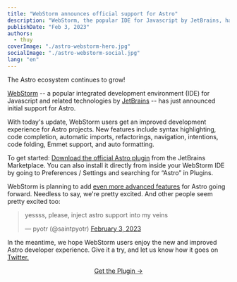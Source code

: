 ```yaml
---
title: "WebStorm announces official support for Astro"
description: "WebStorm, the popular IDE for Javascript by JetBrains, has announced initial support for Astro. Features include syntax highlighting, code completion, refactorings, navigation, intentions, code folding, Emmet support, and correct formatting."
publishDate: "Feb 3, 2023"
authors:
  - thuy
coverImage: "./astro-webstorm-hero.jpg"
socialImage: "./astro-webstorm-social.jpg"
lang: "en"
---
```


The Astro ecosystem continues to grow!

[WebStorm](https://www.jetbrains.com/webstorm/) -- a popular integrated development environment (IDE) for Javascript and related technologies by [JetBrains](https://twitter.com/JetBrains) -- has just announced initial support for Astro.

With today's update, WebStorm users get an improved development experience for Astro projects. New features include syntax highlighting, code completion, automatic imports, refactorings, navigation, intentions, code folding, Emmet support, and auto formatting.

To get started: [Download the official Astro plugin](https://plugins.jetbrains.com/plugin/20959-astro?_gl=1*petsct*_ga*MTA1NTkwNTk0Ni4xNjc1NDQzMjM0*_ga_9J976DJZ68*MTY3NTQ0MzIzNC4xLjEuMTY3NTQ0NDcwNC4wLjAuMA..&_ga=2.206005648.2026736914.1675443234-1055905946.1675443234) from the JetBrains Marketplace. You can also install it directly from inside your WebStorm IDE by going to Preferences / Settings and searching for “Astro” in Plugins.

WebStorm is planning to add [even more advanced features](https://blog.jetbrains.com/webstorm/2023/02/webstorm-2023-1-eap-3/) for Astro going forward. Needless to say, we're pretty excited. And other people seem pretty excited too:

<blockquote class="twitter-tweet" data-conversation="none">
	<p lang="en" dir="ltr">
		yessss, please, inject astro support into my veins
	</p>
	&mdash; pyotr (@saintpyotr) <a href="https://twitter.com/saintpyotr/status/1621529196815331328?ref_src=twsrc%5Etfw">February 3, 2023</a>
</blockquote> <script async src="https://platform.twitter.com/widgets.js" charset="utf-8"></script>

In the meantime, we hope WebStorm users enjoy the new and improved Astro developer experience. Give it a try, and let us know how it goes on [Twitter.](https://twitter.com/astrodotbuild)

<div
	style="
    display: flex;
    justify-content: center;
    flex-direction: column;
    align-items: center;"
>
	<a
		class="button button-primary"
		href="https://plugins.jetbrains.com/plugin/20959-astro?_gl=1*petsct*_ga*MTA1NTkwNTk0Ni4xNjc1NDQzMjM0*_ga_9J976DJZ68*MTY3NTQ0MzIzNC4xLjEuMTY3NTQ0NDcwNC4wLjAuMA..&_ga=2.206005648.2026736914.1675443234-1055905946.1675443234"
	>
		<span>Get the Plugin →</span>
	</a>
</div>
